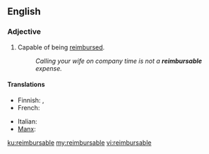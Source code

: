 ==English==

===Adjective===
{{en-adj|-}}

#Capable of being [[reimburse]]d.
#:''Calling your wife on company time is not a '''reimbursable''' expense.''

====Translations====
{{trans-top|capable of being reimbursed for}}
* Finnish: {{t|fi|hyvitettävä}}, {{t|fi|korvattava}}
* French: {{t+|fr|remboursable}}
{{trans-mid}}
* Italian: {{t|it|rimborsabile}}
* [[Manx]]: {{t|gv|yn-aaeeck}}
{{trans-bottom}}

[[ku:reimbursable]]
[[my:reimbursable]]
[[vi:reimbursable]]